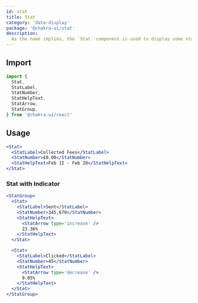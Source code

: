 ```yaml
---
id: stat
title: Stat
category: 'data-display'
package: '@chakra-ui/stat'
description:
  As the name implies, the `Stat` component is used to display some statistics.
---
```


## Import

```js
import {
  Stat,
  StatLabel,
  StatNumber,
  StatHelpText,
  StatArrow,
  StatGroup,
} from '@chakra-ui/react'
```

## Usage

```jsx
<Stat>
  <StatLabel>Collected Fees</StatLabel>
  <StatNumber>£0.00</StatNumber>
  <StatHelpText>Feb 12 - Feb 28</StatHelpText>
</Stat>
```

### Stat with Indicator

```jsx
<StatGroup>
  <Stat>
    <StatLabel>Sent</StatLabel>
    <StatNumber>345,670</StatNumber>
    <StatHelpText>
      <StatArrow type='increase' />
      23.36%
    </StatHelpText>
  </Stat>

  <Stat>
    <StatLabel>Clicked</StatLabel>
    <StatNumber>45</StatNumber>
    <StatHelpText>
      <StatArrow type='decrease' />
      9.05%
    </StatHelpText>
  </Stat>
</StatGroup>
```
